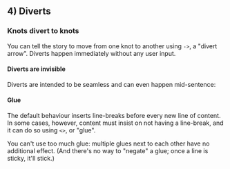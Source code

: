 ## 4) Diverts

### Knots divert to knots

You can tell the story to move from one knot to another using `->`, a "divert arrow". Diverts happen immediately without any user input.

<Example id="diverts" />

#### Diverts are invisible

Diverts are intended to be seamless and can even happen mid-sentence:

<Example id="diverts-seamless" />

#### Glue
	
The default behaviour inserts line-breaks before every new line of content. In some cases, however, content must insist on not having a line-break, and it can do so using `<>`, or "glue".

<Example id="glue" />

You can't use too much glue: multiple glues next to each other have no additional effect. (And there's no way to "negate" a glue; once a line is sticky, it'll stick.)

